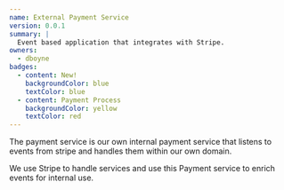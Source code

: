 ```yaml
---
name: External Payment Service
version: 0.0.1
summary: |
  Event based application that integrates with Stripe.
owners:
  - dboyne
badges:
  - content: New!
    backgroundColor: blue
    textColor: blue
  - content: Payment Process
    backgroundColor: yellow
    textColor: red
---
```


The payment service is our own internal payment service that listens to events from stripe and handles them within our own domain. 

We use Stripe to handle services and use this Payment service to enrich events for internal use.

<OpenAPI />

<NodeGraph />
